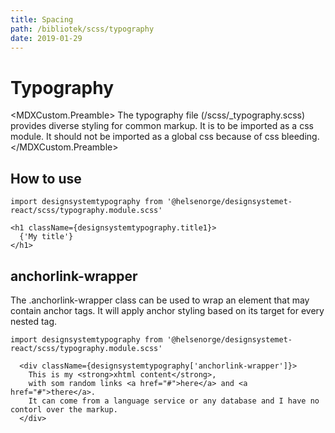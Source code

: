 ```yaml
---
title: Spacing
path: /bibliotek/scss/typography
date: 2019-01-29
---
```



# Typography

<MDXCustom.Preamble>
  The typography file (/scss/_typography.scss) provides diverse styling for common markup. It is to be imported as a css module. It should
  not be imported as a global css because of css bleeding.
</MDXCustom.Preamble>

## How to use

```
import designsystemtypography from '@helsenorge/designsystemet-react/scss/typography.module.scss'

<h1 className={designsystemtypography.title1}>
  {'My title'}
</h1>
```

## anchorlink-wrapper

The .anchorlink-wrapper class can be used to wrap an element that may contain anchor tags. It will apply anchor styling based on its target
for every nested <a></a> tag.

```
import designsystemtypography from '@helsenorge/designsystemet-react/scss/typography.module.scss'

  <div className={designsystemtypography['anchorlink-wrapper']}>
    This is my <strong>xhtml content</strong>,
    with som random links <a href="#">here</a> and <a href="#">there</a>.
    It can come from a language service or any database and I have no contorl over the markup.
  </div>
```
